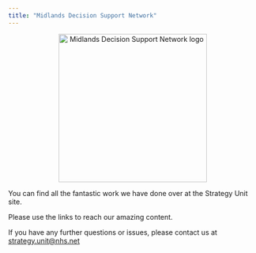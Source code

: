 ```yaml
---
title: "Midlands Decision Support Network"
---
```


<center><a><img src="img/mdsn_logo.png" alt="Midlands Decision Support Network logo" width="300px"/></a></center>

You can find all the fantastic work we have done over at the Strategy Unit site.

Please use the links to reach our amazing content.

If you have any further questions or issues, please contact us at [strategy.unit@nhs.net](mailto:strategy.unit@nhs.net)


